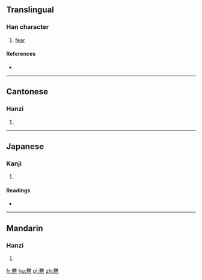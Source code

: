 ==Translingual==

===Han character===
{{Han char|rn=61|rad=心|as=19|sn=23|four=40331|canj=廿土心 (TGP), X廿土心 (XTGP)|ids=⿱難心}}

# [[fear]]

====References====
* {{Han ref|kx=0409.110|dkj=11505|dj=0751.140|hdz=42372.040|uh=6201|ud=25089|bh=F7D9|bd=63449}}

----

==Cantonese==

===Hanzi===
{{yue-hanzi|jyut=[[naan2]], [[naan5]]|y=naan2, naan5}}

# {{defn|lang=yue|sort=心19}}

----

==Japanese==

===Kanji===
{{ja-kanji|grade=|rs=心19}}

# {{defn|lang=ja|sort=心19}}

====Readings====
* {{ja-readings|on=[[だん]] (dan), [[ねん]] (nen), [[ぜん]] (zen)|kun=[[つつしむ]] (tsutsushimu)}}

----

==Mandarin==

===Hanzi===
{{cmn-hanzi|pin=[[nǎn]] ([[nan3]])|wg=nan<sup>3</sup>}}

# {{defn|lang=cmn|sort=心19}}

[[fr:戁]]
[[hu:戁]]
[[pl:戁]]
[[zh:戁]]